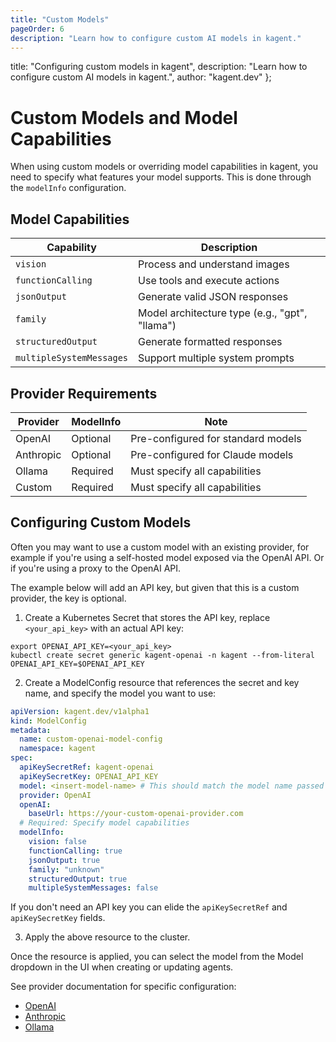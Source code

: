 ```yaml
---
title: "Custom Models"
pageOrder: 6
description: "Learn how to configure custom AI models in kagent."
---
```


  title: "Configuring custom models in kagent",
  description: "Learn how to configure custom AI models in kagent.",
  author: "kagent.dev"
};

# Custom Models and Model Capabilities

When using custom models or overriding model capabilities in kagent, you need to specify what features your model supports. This is done through the `modelInfo` configuration.

## Model Capabilities

<table style={{width: '100%'}}>
  <thead>
    <tr>
      <th style={{borderBottom: '2px solid #e5e7eb', textAlign: 'left'}}>Capability</th>
      <th style={{borderBottom: '2px solid #e5e7eb', textAlign: 'left'}}>Description</th>
    </tr>
  </thead>
  <tbody>
    <tr>
      <td style={{borderBottom: '1px solid #e5e7eb'}}><code>vision</code></td>
      <td style={{borderBottom: '1px solid #e5e7eb'}}>Process and understand images</td>
    </tr>
    <tr>
      <td style={{borderBottom: '1px solid #e5e7eb'}}><code>functionCalling</code></td>
      <td style={{borderBottom: '1px solid #e5e7eb'}}>Use tools and execute actions</td>
    </tr>
    <tr>
      <td style={{borderBottom: '1px solid #e5e7eb'}}><code>jsonOutput</code></td>
      <td style={{borderBottom: '1px solid #e5e7eb'}}>Generate valid JSON responses</td>
    </tr>
    <tr>
      <td style={{borderBottom: '1px solid #e5e7eb'}}><code>family</code></td>
      <td style={{borderBottom: '1px solid #e5e7eb'}}>Model architecture type (e.g., "gpt", "llama")</td>
    </tr>
    <tr>
      <td style={{borderBottom: '1px solid #e5e7eb'}}><code>structuredOutput</code></td>
      <td style={{borderBottom: '1px solid #e5e7eb'}}>Generate formatted responses</td>
    </tr>
    <tr>
      <td style={{borderBottom: '1px solid #e5e7eb'}}><code>multipleSystemMessages</code></td>
      <td style={{borderBottom: '1px solid #e5e7eb'}}>Support multiple system prompts</td>
    </tr>
  </tbody>
</table>

## Provider Requirements

<table style={{width: '100%'}}>
  <thead>
    <tr>
      <th style={{borderBottom: '2px solid #e5e7eb', textAlign: 'left'}}>Provider</th>
      <th style={{borderBottom: '2px solid #e5e7eb', textAlign: 'left'}}>ModelInfo</th>
      <th style={{borderBottom: '2px solid #e5e7eb', textAlign: 'left'}}>Note</th>
    </tr>
  </thead>
  <tbody>
    <tr>
      <td style={{borderBottom: '1px solid #e5e7eb'}}>OpenAI</td>
      <td style={{borderBottom: '1px solid #e5e7eb'}}>Optional</td>
      <td style={{borderBottom: '1px solid #e5e7eb'}}>Pre-configured for standard models</td>
    </tr>
    <tr>
      <td style={{borderBottom: '1px solid #e5e7eb'}}>Anthropic</td>
      <td style={{borderBottom: '1px solid #e5e7eb'}}>Optional</td>
      <td style={{borderBottom: '1px solid #e5e7eb'}}>Pre-configured for Claude models</td>
    </tr>
    <tr>
      <td style={{borderBottom: '1px solid #e5e7eb'}}>Ollama</td>
      <td style={{borderBottom: '1px solid #e5e7eb'}}>Required</td>
      <td style={{borderBottom: '1px solid #e5e7eb'}}>Must specify all capabilities</td>
    </tr>
    <tr>
      <td style={{borderBottom: '1px solid #e5e7eb'}}>Custom</td>
      <td style={{borderBottom: '1px solid #e5e7eb'}}>Required</td>
      <td style={{borderBottom: '1px solid #e5e7eb'}}>Must specify all capabilities</td>
    </tr>
  </tbody>
</table>

## Configuring Custom Models

Often you may want to use a custom model with an existing provider, for example if you're using a self-hosted model exposed via the OpenAI API.
Or if you're using a proxy to the OpenAI API.

The example below will add an API key, but given that this is a custom provider, the key is optional.

1. Create a Kubernetes Secret that stores the API key, replace `<your_api_key>` with an actual API key:

```shell
export OPENAI_API_KEY=<your_api_key>
kubectl create secret generic kagent-openai -n kagent --from-literal OPENAI_API_KEY=$OPENAI_API_KEY
```

2. Create a ModelConfig resource that references the secret and key name, and specify the model you want to use:

```yaml
apiVersion: kagent.dev/v1alpha1
kind: ModelConfig
metadata:
  name: custom-openai-model-config
  namespace: kagent
spec:
  apiKeySecretRef: kagent-openai
  apiKeySecretKey: OPENAI_API_KEY
  model: <insert-model-name> # This should match the model name passed to the provider.
  provider: OpenAI
  openAI:
    baseUrl: https://your-custom-openai-provider.com
  # Required: Specify model capabilities
  modelInfo:
    vision: false
    functionCalling: true
    jsonOutput: true
    family: "unknown"
    structuredOutput: true
    multipleSystemMessages: false
```

If you don't need an API key you can elide the `apiKeySecretRef` and `apiKeySecretKey` fields.

3. Apply the above resource to the cluster.

Once the resource is applied, you can select the model from the Model dropdown in the UI when creating or updating agents.

See provider documentation for specific configuration:
- [OpenAI](/docs/supported-providers/openai)
- [Anthropic](/docs/supported-providers/anthropic)
- [Ollama](/docs/supported-providers/ollama)